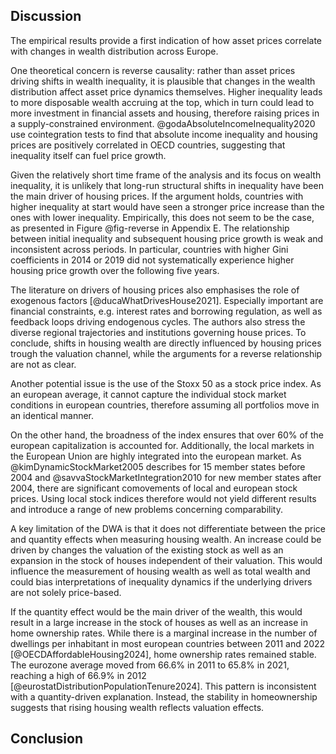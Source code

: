 ## Discussion

The empirical results provide a first indication of how asset prices correlate with changes in wealth distribution across Europe.

One theoretical concern is reverse causality: rather than asset prices driving shifts in wealth inequality, it is plausible that changes in the wealth distribution affect asset price dynamics themselves. Higher inequality leads to more disposable wealth accruing at the top, which in turn could lead to more investment in financial assets and housing, therefore raising prices in a supply-constrained environment. @godaAbsoluteIncomeInequality2020 use cointegration tests to find that absolute income inequality and housing prices are positively correlated in OECD countries, suggesting that inequality itself can fuel price growth.

Given the relatively short time frame of the analysis and its focus on wealth inequality, it is unlikely that long-run structural shifts in inequality have been the main driver of housing prices. If the argument holds, countries with higher inequality at start would have seen a stronger price increase than the ones with lower inequality. Empirically, this does not seem to be the case, as presented in Figure @fig-reverse in Appendix E. The relationship between initial inequality and subsequent housing price growth is weak and inconsistent across periods. In particular, countries with higher Gini coefficients in 2014 or 2019 did not systematically experience higher housing price growth over the following five years.

The literature on drivers of housing prices also emphasises the role of exogenous factors [@ducaWhatDrivesHouse2021]. Especially important are financial constraints, e.g. interest rates and borrowing regulation, as well as feedback loops driving endogenous cycles. The authors also stress the diverse regional trajectories and institutions governing house prices. To conclude, shifts in housing wealth are directly influenced by housing prices trough the valuation channel, while the arguments for a reverse relationship are not as clear.

Another potential issue is the use of the Stoxx 50 as a stock price index. As an european average, it cannot capture the individual stock market conditions in european countries, therefore assuming all portfolios move in an identical manner.

On the other hand, the broadness of the index ensures that over 60% of the european capitalization is accounted for. Additionally, the local markets in the European Union are highly integrated into the european market. As @kimDynamicStockMarket2005 describes for 15 member states before 2004 and @savvaStockMarketIntegration2010 for new member states after 2004, there are significant comovements of local and european stock prices. Using local stock indices therefore would not yield different results and introduce a range of new problems concerning comparability.

A key limitation of the DWA is that it does not differentiate between the price and quantity effects when measuring housing wealth. An increase could be driven by changes the valuation of the existing stock as well as an expansion in the stock of houses independent of their valuation. This would influence the measurement of housing wealth as well as total wealth and could bias interpretations of inequality dynamics if the underlying drivers are not solely price-based.

If the quantity effect would be the main driver of the wealth, this would result in a large increase in the stock of houses as well as an increase in home ownership rates. While there is a marginal increase in the number of dwellings per inhabitant in most european countries between 2011 and 2022 [@OECDAffordableHousing2024], home ownership rates remained stable. The eurozone average moved from 66.6% in 2011 to 65.8% in 2021, reaching a high of 66.9% in 2012 [@eurostatDistributionPopulationTenure2024]. This pattern is inconsistent with a quantity-driven explanation. Instead, the stability in homeownership suggests that rising housing wealth reflects valuation effects. 



## Conclusion

 
